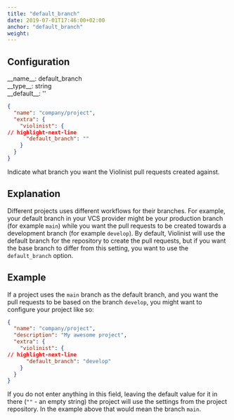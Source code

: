 ```yaml
---
title: "default_branch"
date: 2019-07-01T17:46:00+02:00
anchor: "default_branch"
weight: 
---
```


## Configuration

<div className="config-wrapper"><div className="config">__name__: default_branch</div>
<div className="config">__type__: string</div>
<div className="config">__default__: ''</div></div>

```json showLineNumbers
{
  "name": "company/project",
  "extra": {
    "violinist": {
// highlight-next-line
      "default_branch": ""
    }
  }
}
```

Indicate what branch you want the Violinist pull requests created against.

## Explanation

Different projects uses different workflows for their branches. For example, your default branch in your VCS provider might be your production branch (for example `main`) while you want the pull requests to be created towards a development branch (for example `develop`). By default, Violinist will use the default branch for the repository to create the pull requests, but if you want the base branch to differ from this setting, you want to use the `default_branch` option.

## Example

If a project uses the `main` branch as the default branch, and you want the pull requests to be based on the branch `develop`, you might want to configure your project like so:

```json showLineNumbers
{
  "name": "company/project",
  "description": "My awesome project",
  "extra": {
    "violinist": {
// highlight-next-line
      "default_branch": "develop"
    }
  }
}
```

If you do not enter anything in this field, leaving the default value for it in there (`""` - an empty string) the project will use the settings from the project repository. In the example above that would mean the branch `main`.
